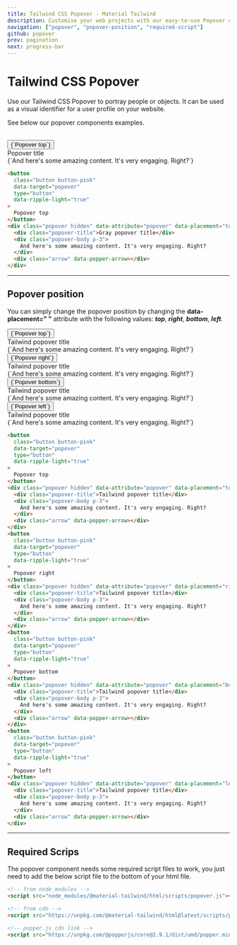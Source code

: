 ```yaml
---
title: Tailwind CSS Popover - Material Tailwind
description: Customise your web projects with our easy-to-use Popover component for Tailwind CSS using Material Design guidelines.
navigation: ["popover", "popover-position", "required-script"]
github: popover
prev: pagination
next: progress-bar
---
```


# Tailwind CSS Popover

Use our Tailwind CSS Popover to portray people or objects. It can be used as a visual identifier for a user profile on your website.

See below our popover components examples.

<br />

<ComponentDemo id="popover">
  <button
    className="button button-pink"
    data-target="popover"
    type="button"
    data-ripple-light="true"
  >
    {`Popover top`}
  </button>
  <div className="popover hidden" data-attribute="popover" data-placement="top">
    <div className="popover-title">Popover title</div>
    <div className="popover-body p-3">
      {`And here's some amazing content. It's very engaging. Right?`}
    </div>
    <div className="arrow" data-popper-arrow></div>
  </div>
</ComponentDemo>

```html showLineNumbers
<button
  class="button button-pink"
  data-target="popover"
  type="button"
  data-ripple-light="true"
>
  Popover top
</button>
<div class="popover hidden" data-attribute="popover" data-placement="top">
  <div class="popover-title">Gray popover title</div>
  <div class="popover-body p-3">
    And here's some amazing content. It's very engaging. Right?
  </div>
  <div class="arrow" data-popper-arrow></div>
</div>
```

---

## Popover position

You can simply change the popover position by changing the **data-placement=" "** attribute with the following values: **_top_**, **_right_**, **_bottom_**, **_left_**.

<ComponentDemo id="popover position">
  <div className="flex">
    <button
      className="button button-pink"
      data-target="popover"
      type="button"
      data-ripple-light="true"
    >
      {`Popover top`}
    </button>
    <div
      className="popover hidden"
      data-attribute="popover"
      data-placement="top"
    >
      <div className="popover-title">Tailwind popover title</div>
      <div className="popover-body p-3">
        {`And here's some amazing content. It's very engaging. Right?`}
      </div>
      <div className="arrow" data-popper-arrow></div>
    </div>
    <button
      className="button button-pink mx-4"
      data-target="popover"
      type="button"
      data-ripple-light="true"
    >
      {`Popover right`}
    </button>
    <div
      className="popover hidden"
      data-attribute="popover"
      data-placement="right"
    >
      <div className="popover-title">Tailwind popover title</div>
      <div className="popover-body p-3">
        {`And here's some amazing content. It's very engaging. Right?`}
      </div>
      <div className="arrow" data-popper-arrow></div>
    </div>
    <button
      className="button button-pink mr-4"
      data-target="popover"
      type="button"
      data-ripple-light="true"
    >
      {`Popover bottom`}
    </button>
    <div
      className="popover hidden"
      data-attribute="popover"
      data-placement="bottom"
    >
      <div className="popover-title">Tailwind popover title</div>
      <div className="popover-body p-3">
        {`And here's some amazing content. It's very engaging. Right?`}
      </div>
      <div className="arrow" data-popper-arrow></div>
    </div>
    <button
      className="button button-pink"
      data-target="popover"
      type="button"
      data-ripple-light="true"
    >
      {`Popover left`}
    </button>
    <div
      className="popover hidden"
      data-attribute="popover"
      data-placement="left"
    >
      <div className="popover-title">Tailwind popover title</div>
      <div className="popover-body p-3">
        {`And here's some amazing content. It's very engaging. Right?`}
      </div>
      <div className="arrow" data-popper-arrow></div>
    </div>
  </div>
</ComponentDemo>

```html showLineNumbers
<button
  class="button button-pink"
  data-target="popover"
  type="button"
  data-ripple-light="true"
>
  Popover top
</button>
<div class="popover hidden" data-attribute="popover" data-placement="top">
  <div class="popover-title">Tailwind popover title</div>
  <div class="popover-body p-3">
    And here's some amazing content. It's very engaging. Right?
  </div>
  <div class="arrow" data-popper-arrow></div>
</div>
<button
  class="button button-pink"
  data-target="popover"
  type="button"
  data-ripple-light="true"
>
  Popover right
</button>
<div class="popover hidden" data-attribute="popover" data-placement="right">
  <div class="popover-title">Tailwind popover title</div>
  <div class="popover-body p-3">
    And here's some amazing content. It's very engaging. Right?
  </div>
  <div class="arrow" data-popper-arrow></div>
</div>
<button
  class="button button-pink"
  data-target="popover"
  type="button"
  data-ripple-light="true"
>
  Popover bottom
</button>
<div class="popover hidden" data-attribute="popover" data-placement="bottom">
  <div class="popover-title">Tailwind popover title</div>
  <div class="popover-body p-3">
    And here's some amazing content. It's very engaging. Right?
  </div>
  <div class="arrow" data-popper-arrow></div>
</div>
<button
  class="button button-pink"
  data-target="popover"
  type="button"
  data-ripple-light="true"
>
  Popover left
</button>
<div class="popover hidden" data-attribute="popover" data-placement="left">
  <div class="popover-title">Tailwind popover title</div>
  <div class="popover-body p-3">
    And here's some amazing content. It's very engaging. Right?
  </div>
  <div class="arrow" data-popper-arrow></div>
</div>
```

---

## Required Scrips

<span id="required-script" className="scroll-mt-56" />

The popover component needs some required script files to work, you just need to add the below script file to the bottom of your html file.

```html showLineNumbers
<!-- from node_modules -->
<script src="node_modules/@material-tailwind/html/scripts/popover.js"></script>

<!-- from cdn -->
<script src="https://unpkg.com/@material-tailwind/html@latest/scripts/popover.js"></script>

<!-- popper.js cdn link -->
<script src="https://unpkg.com/@popperjs/core@2.9.1/dist/umd/popper.min.js"></script>
```
